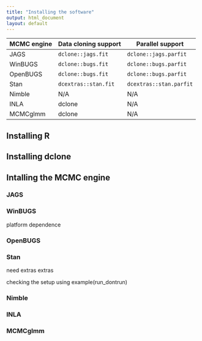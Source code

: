 ```yaml
---
title: "Installing the software"
output: html_document
layout: default
---
```


MCMC engine | Data cloning support | Parallel support
------------- | ------------------ | -------------
JAGS | `dclone::jags.fit` | `dclone::jags.parfit`
WinBUGS | `dclone::bugs.fit` | `dclone::bugs.parfit`
OpenBUGS | `dclone::bugs.fit` | `dclone::bugs.parfit`
Stan | `dcextras::stan.fit` | `dcextras::stan.parfit`
Nimble | N/A | N/A
INLA | dclone | N/A
MCMCglmm | dclone | N/A

## Installing R

## Installing dclone

## Intalling the MCMC engine

### JAGS

### WinBUGS

platform dependence

### OpenBUGS

### Stan

need extras extras

checking the setup using example(run_dontrun)

### Nimble

### INLA

### MCMCglmm

